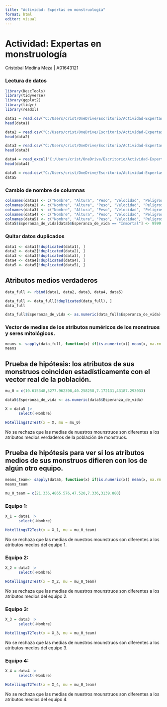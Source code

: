 ```yaml
---
title: "Actividad: Expertas en monstruología"
format: html
editor: visual
---
```


# Actividad: Expertas en monstruología

Cristobal Medina Meza | A01643121

### Lectura de datos

```r
library(DescTools)
library(tidyverse)
library(ggplot2)
library(tidyr)
library(readxl)
```

```r
data1 = read.csv("C:/Users/crist/OneDrive/Escritorio/Actividad-Expertas-en-monstruologia/datos_act/criaturas_mitologicas.csv")
head(data1)
```

```r
data2 = read.csv("C:/Users/crist/OneDrive/Escritorio/Actividad-Expertas-en-monstruologia/datos_act/criaturas_sobrenaturales_100.csv")
head(data2)
```

```r
data3 = read.csv("C:/Users/crist/OneDrive/Escritorio/Actividad-Expertas-en-monstruologia/datos_act/DatosCriaturas.csv")
head(data3)
```

```r
data4 = read_excel("C:/Users/crist/OneDrive/Escritorio/Actividad-Expertas-en-monstruologia/datos_act/criaturas_ghostbusters.xlsx")
head(data4)
```

```r
data5 = read.csv("C:/Users/crist/OneDrive/Escritorio/Actividad-Expertas-en-monstruologia/datos_act/datos_moun.csv", sep = ";")
data5
```

### Cambio de nombre de columnas

```r
colnames(data1) <- c("Nombre", "Altura", "Peso", "Velocidad", "Peligrosidad", "Esperanza_de_vida")
colnames(data2) <- c("Nombre", "Altura", "Peso", "Velocidad", "Peligrosidad", "Esperanza_de_vida")
colnames(data3) <- c("Nombre", "Altura", "Peso", "Velocidad", "Peligrosidad", "Esperanza_de_vida")
colnames(data4) <- c("Nombre", "Altura", "Peso", "Velocidad", "Peligrosidad", "Esperanza_de_vida")
colnames(data5) <- c("Nombre", "Altura", "Peso", "Velocidad", "Peligrosidad", "Esperanza_de_vida")
data5$Esperanza_de_vida[data5$Esperanza_de_vida == "Inmortal"] <- 9999
```

### Quitar datos duplicados

```r
data1 <- data1[!duplicated(data1), ]
data2 <- data2[!duplicated(data2), ]
data3 <- data3[!duplicated(data3), ]
data4 <- data4[!duplicated(data4), ]
data5 <- data5[!duplicated(data5), ]
```

## Atributos medios verdaderos

```r
data_full <- rbind(data1, data2, data3, data4, data5)
```

```r
data_full <- data_full[!duplicated(data_full), ]
data_full
```

```r
data_full$Esperanza_de_vida <- as.numeric(data_full$Esperanza_de_vida)
```

### Vector de medias de los atributos numéricos de los monstruos y seres mitológicos.

```r
means <- sapply(data_full, function(x) if(is.numeric(x)) mean(x, na.rm = TRUE) else NA)
means
```

## Prueba de hipótesis: los atributos de sus monstruos coinciden estadísticamente con el vector real de la población.

```r
mu_0 = c(10.615348,5277.962398,40.258258,7.172131,43187.293033)
```

```r
data5$Esperanza_de_vida <- as.numeric(data5$Esperanza_de_vida)
```

```r
X = data5 |>
      select(-Nombre)
```

```r
HotellingsT2Test(x = X, mu = mu_0)
```

No se rechaza que las medias de nuestros mounstruos son diferentes a los atributos medios verdaderos de la población de monstruos.

## Prueba de hipótesis para ver si los atributos medios de sus monstruos difieren con los de algún otro equipo.

```r
means_team<- sapply(data5, function(x) if(is.numeric(x)) mean(x, na.rm = TRUE) else NA)
means_team
```

```r
mu_0_team = c(21.336,4865.576,47.520,7.336,3139.880)
```

### Equipo 1:

```r
X_1 = data1 |>
      select(-Nombre)
```

```r
HotellingsT2Test(x = X_1, mu = mu_0_team)
```

No se rechaza que las medias de nuestros mounstruos son diferentes a los atributos medios del equipo 1.

### Equipo 2:

```r
X_2 = data2 |>
      select(-Nombre)
```

```r
HotellingsT2Test(x = X_2, mu = mu_0_team)
```

No se rechaza que las medias de nuestros mounstruos son diferentes a los atributos medios del equipo 2.

### Equipo 3:

```r
X_3 = data3 |>
      select(-Nombre)
```

```r
HotellingsT2Test(x = X_3, mu = mu_0_team)
```

No se rechaza que las medias de nuestros mounstruos son diferentes a los atributos medios del equipo 3.

### Equipo 4:

```r
X_4 = data4 |>
      select(-Nombre)
```

```r
HotellingsT2Test(x = X_4, mu = mu_0_team)
```

No se rechaza que las medias de nuestros mounstruos son diferentes a los atributos medios del equipo 4.



